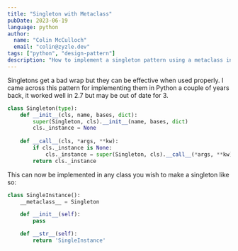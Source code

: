 ```yaml
---
title: "Singleton with Metaclass"
pubDate: 2023-06-19
language: python
author:
  name: "Colin McCulloch"
  email: "colin@zyzle.dev"
tags: ["python", "design-pattern"]
description: "How to implement a singleton pattern using a metaclass in Python."
---
```


Singletons get a bad wrap but they can be effective when used properly. I came across this pattern for implementing them in Python a couple of years back, it worked well in 2.7 but may be out of date for 3.

```python title="singleton.py"
class Singleton(type):
	def __init__(cls, name, bases, dict):
		super(Singleton, cls).__init__(name, bases, dict)
		cls._instance = None
                              
	def __call__(cls, *args, **kw):
		if cls._instance is None:
			cls._instance = super(Singleton, cls).__call__(*args, **kw)
		return cls._instance
```

This can now be implemented in any class you wish to make a singleton like so:

```python
class SingleInstance():
	__metaclass__ = Singleton

	def __init__(self):
		pass

	def __str__(self):
		return 'SingleInstance'

```